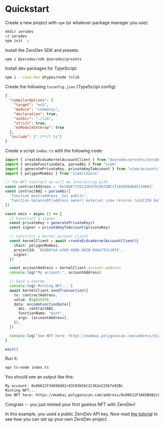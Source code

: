 # Quickstart

Create a new project with `npm` (or whatever package manager you use):

```bash
mkdir zerodev
cd zerodev
npm init -y
```

Install the ZeroDev SDK and presets:

```bash
npm i @zerodev/sdk @zerodev/presets
```


Install dev packages for TypeScript:

```bash
npm i --save-dev @types/node tslib
```

Create the following `tsconfig.json` (TypeScript config):

```json
{
  "compilerOptions": {
    "target": "es5",
    "module": "commonjs",
    "declaration": true,
    "outDir": "./lib",
    "strict": true,
    "esModuleInterop": true
  },
  "include": ["./**/*.ts"]
}
```

Create a script `index.ts` with the following code:

```ts
import { createEcdsaKernelAccountClient } from "@zerodev/presets/zerodev"
import { encodeFunctionData, parseAbi } from "viem"
import { generatePrivateKey, privateKeyToAccount } from "viem/accounts"
import { polygonMumbai } from "viem/chains"

// The NFT contract we will be interacting with
const contractAddress = '0x34bE7f35132E97915633BC1fc020364EA5134863'
const contractABI = parseAbi([
  'function mint(address _to) public',
  'function balanceOf(address owner) external view returns (uint256 balance)'
])

const main = async () => {
  // Construct a signer
  const privateKey = generatePrivateKey()
  const signer = privateKeyToAccount(privateKey)

  // Construct a Kernel account client
  const kernelClient = await createEcdsaKernelAccountClient({
    chain: polygonMumbai,
    projectId: 'b5486fa4-e3d9-450b-8428-646e757c10f6',
    signer,
  })

  const accountAddress = kernelClient.account.address
  console.log("My account:", accountAddress)

  // Send a UserOp
  console.log('Minting NFT...')
  await kernelClient.sendTransaction({
    to: contractAddress,
    value: BigInt(0),
    data: encodeFunctionData({
      abi: contractABI,
      functionName: "mint",
      args: [accountAddress],
    }),
  })

  console.log(`See NFT here: https://mumbai.polygonscan.com/address/${accountAddress}#nfttransfers`)
}

main()
```

Run it:

```bash
npx ts-node index.ts
```

You should see an output like this:

```txt
My account: 0x86611F3465Bd82c03C03b5bC1C362e22567e92Bc
Minting NFT...
See NFT here: https://mumbai.polygonscan.com/address/0x86611F3465Bd82c03C03b5bC1C362e22567e92Bc#nfttransfers
```

Congrats -- you just minted your first gasless NFT with ZeroDev!

In this example, you used a public ZeroDev API key.  Now read [the tutorial](/sdk/getting-started/tutorial) to see how you can set up your own ZeroDev project.